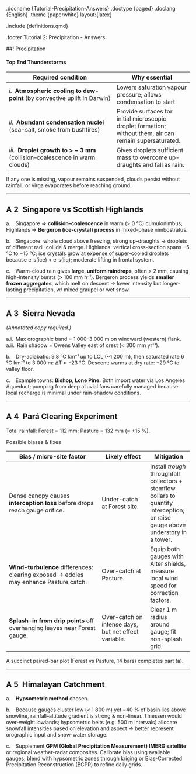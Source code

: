 .docname      {Tutorial-Precipitation-Answers}
.doctype      {paged}
.doclang      {English}
.theme        {paperwhite} layout:{latex}

.include {definitions.qmd}

.footer
    Tutorial 2: Precipitation - Answers

##! Precipitation

#### Top End Thunderstorms

| Required condition | Why essential |
|--------------------|--------------|
| *i.* **Atmospheric cooling to dew-point** (by convective uplift in Darwin) | Lowers saturation vapour pressure; allows condensation to start. |
| *ii.* **Abundant condensation nuclei** (sea-salt, smoke from bushfires) | Provide surfaces for initial microscopic droplet formation; without them, air can remain supersaturated. |
| *iii.* **Droplet growth to > ~ 3 mm** (collision–coalescence in warm clouds) | Gives droplets sufficient mass to overcome up-draughts and fall as rain. |

If any one is missing, vapour remains suspended, clouds persist without rainfall, or virga evaporates before reaching ground.

---

## A 2 Singapore vs Scottish Highlands

a. Singapore ⇒ **collision–coalescence** in warm (> 0 °C) cumulonimbus; Highlands ⇒ **Bergeron (ice-crystal) process** in mixed-phase nimbostratus.

b. Singapore: whole cloud above freezing, strong up-draughts → droplets of different radii collide & merge.  Highlands: vertical cross-section spans −5 °C to −15 °C; ice crystals grow at expense of super-cooled droplets because e_s(ice) < e_s(liq); moderate lifting in frontal system.

c. Warm-cloud rain gives **large, uniform raindrops**, often > 2 mm, causing high-intensity bursts (> 100 mm h⁻¹).  Bergeron process yields **smaller frozen aggregates**, which melt on descent → lower intensity but longer-lasting precipitation, w/ mixed graupel or wet snow.

---

## A 3 Sierra Nevada

*(Annotated copy required.)*

a.i. Max orographic band = 1 000–3 000 m on windward (western) flank.
a.ii. Rain shadow = Owens Valley east of crest (< 300 mm yr⁻¹).

b. Dry-adiabatic: 9.8 °C km⁻¹ up to LCL (~1 200 m), then saturated rate 6 °C km⁻¹ to 3 000 m: ΔT ≈ −23 °C.  Descent: warms at dry rate: +29 °C to valley floor.

c. Example towns: **Bishop, Lone Pine.**  Both import water via Los Angeles Aqueduct; pumping from deep alluvial fans carefully managed because local recharge is minimal under rain-shadow conditions.

---

## A 4 Pará Clearing Experiment

Total rainfall: Forest = 112 mm; Pasture = 132 mm (≈ +15 %).

Possible biases & fixes

| Bias / micro-site factor | Likely effect | Mitigation |
|--------------------------|--------------|------------|
| Dense canopy causes **interception loss** before drops reach gauge orifice. | Under-catch at Forest site. | Install *trough* throughfall collectors + stemflow collars to quantify interception; or raise gauge above understory in a tower. |
| **Wind-turbulence** differences: clearing exposed → eddies may enhance Pasture catch. | Over-catch at Pasture. | Equip both gauges with Alter shields, measure local wind speed for correction factors. |
| **Splash-in from drip points** off overhanging leaves near Forest gauge. | Over-catch on intense days, but net effect variable. | Clear 1 m radius around gauge; fit non-splash grid. |

A succinct paired-bar plot (Forest vs Pasture, 14 bars) completes part (a).

---

## A 5 Himalayan Catchment

a. **Hypsometric method** chosen.

b. Because gauges cluster low (< 1 800 m) yet ~40 % of basin lies above snowline, rainfall–altitude gradient is strong & non-linear.  Thiessen would over-weight lowlands; hypsometric belts (e.g. 500 m intervals) allocate snowfall intensities based on elevation and aspect → better represent orographic input and snow-water storage.

c. Supplement **GPM (Global Precipitation Measurement) IMERG satellite** or regional weather-radar composites.  Calibrate bias using available gauges; blend with hypsometric zones through kriging or Bias-Corrected Precipitation Reconstruction (BCPR) to refine daily grids.
